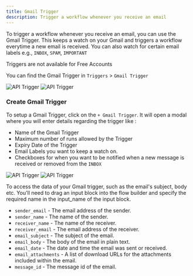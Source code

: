 ```yaml
---
title: Gmail Trigger
description: Trigger a workflow whenever you receive an email
---
```


To trigger a workflow whenever you receive an email, you can use the Gmail Trigger. This keeps a watch on your Gmail and triggers a workflow everytime a new email is received. You can also watch for certain email labels e.g., `INBOX`, `SPAM`, `IMPORTANT`

<Warning> Triggers are not available for Free Accounts </Warning>

You can find the Gmail Trigger in `Triggers` > `Gmail Trigger`

<Frame>
  <img
    className="block dark:hidden"
    src="/images/triggers/gmail-trigger-light.png"
    alt="API Trigger"
  />
  <img
    className="hidden dark:block"
    src="/images/triggers/gmail-trigger-dark.png"
    alt="API Trigger"
  />
</Frame>

### Create Gmail Trigger

To setup a Gmail Trigger, click on the `+ Gmail Trigger`. It will open a modal where you will enter details regarding the trigger like :

- Name of the Gmail Trigger
- Maximum number of runs allowed by the Trigger
- Expiry Date of the Trigger
- Email Labels you want to keep a watch on.
- Checkboxes for when you want to be notified when a new message is received or removed from the `INBOX`

<Frame>
  <img
    className="block dark:hidden"
    src="/images/triggers/gmail-trigger-modal-light.png"
    alt="API Trigger"
  />
  <img
    className="hidden dark:block"
    src="/images/triggers/gmail-trigger-modal-dark.png"
    alt="API Trigger"
  />
</Frame>

To access the data of your Gmail trigger, such as the email's subject, body etc. You'll need to drag an input block into the flow builder and specify the required name in the input_name of the input block.

- `sender_email` - The email address of the sender.
- `sender_name` - The name of the sender.
- `receiver_name` - The name of the receiver.
- `receiver_email` - The email address of the receiver.
- `email_subject` - The subject of the email.
- `email_body` - The body of the email in plain text.
- `email_date` - The date and time the email was sent or received.
- `email_attachments` - A list of download URLs for the attachments included within the email.
- `message_id` - The message id of the email.
